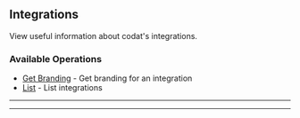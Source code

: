 
## Integrations
View useful information about codat's integrations.

### Available Operations

* [Get Branding](/go/integrations/get_branding) - Get branding for an integration
* [List](/go/integrations/list) - List integrations

---
<GetBranding />

---
<List />
